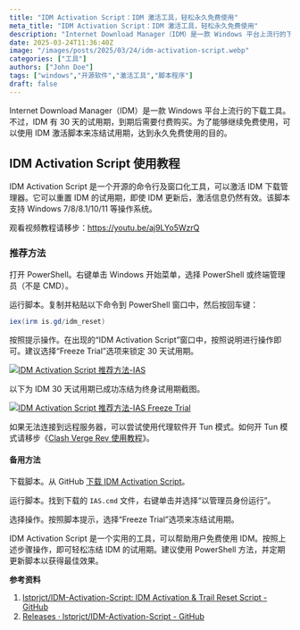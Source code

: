 ```yaml
---
title: "IDM Activation Script：IDM 激活工具，轻松永久免费使用"
meta_title: "IDM Activation Script：IDM 激活工具，轻松永久免费使用"
description: "Internet Download Manager（IDM）是一款 Windows 平台上流行的下载工具。不过，IDM 有 30 天的试用期，到期后需要付费购买。为了能够继续免费使用，可以使用 IDM 激活脚本来冻结试用期，达到永久免费使用的目的。"
date: 2025-03-24T11:36:40Z
image: "/images/posts/2025/03/24/idm-activation-script.webp"
categories: ["工具"]
authors: ["John Doe"]
tags: ["windows","开源软件","激活工具","脚本程序"]
draft: false
---
```


Internet Download Manager（IDM）是一款 Windows 平台上流行的下载工具。不过，IDM 有 30 天的试用期，到期后需要付费购买。为了能够继续免费使用，可以使用 IDM 激活脚本来冻结试用期，达到永久免费使用的目的。

## IDM Activation Script 使用教程

IDM Activation Script 是一个开源的命令行及窗口化工具，可以激活 IDM 下载管理器。它可以重置 IDM 的试用期，即使 IDM 更新后，激活信息仍然有效。该脚本支持 Windows 7/8/8.1/10/11 等操作系统。

<Notice type="note">观看视频教程请移步：https://youtu.be/aj9LYo5WzrQ</Notice>

### 推荐方法

打开 PowerShell。右键单击 Windows 开始菜单，选择 PowerShell 或终端管理员（不是 CMD）。

运行脚本。复制并粘贴以下命令到 PowerShell 窗口中，然后按回车键：

```powershell
iex(irm is.gd/idm_reset)
```

按照提示操作。在出现的“IDM Activation Script”窗口中，按照说明进行操作即可。建议选择“Freeze Trial”选项来锁定 30 天试用期。

[![IDM Activation Script 推荐方法-IAS](/images/posts/2025/03/24/idm-activation-script-window.webp)](/images/posts/2025/03/24/idm-activation-script-window.webp)

以下为 IDM 30 天试用期已成功冻结为终身试用期截图。

[![IDM Activation Script 推荐方法-IAS Freeze Trial](/images/posts/2025/03/24/idm-activation-script-freeze-trial.webp)](/images/posts/2025/03/24/idm-activation-script-freeze-trial.webp)

<Notice type="info">如果无法连接到远程服务器，可以尝试使用代理软件开 Tun 模式。如何开 Tun 模式请移步《[Clash Verge Rev 使用教程](/2025/03/clash-verge-rev)》。</Notice>

#### 备用方法

下载脚本。从 GitHub [下载 IDM Activation Script][2]。

运行脚本。找到下载的 `IAS.cmd` 文件，右键单击并选择“以管理员身份运行”。

选择操作。按照脚本提示，选择“Freeze Trial”选项来冻结试用期。

IDM Activation Script 是一个实用的工具，可以帮助用户免费使用 IDM。按照上述步骤操作，即可轻松冻结 IDM 的试用期。建议使用 PowerShell 方法，并定期更新脚本以获得最佳效果。

**参考资料**

1. [lstprjct/IDM-Activation-Script: IDM Activation & Trail Reset Script - GitHub][1]
2. [Releases · lstprjct/IDM-Activation-Script - GitHub][2]

[1]: https://github.com/lstprjct/IDM-Activation-Script
[2]: https://github.com/lstprjct/IDM-Activation-Script/releases